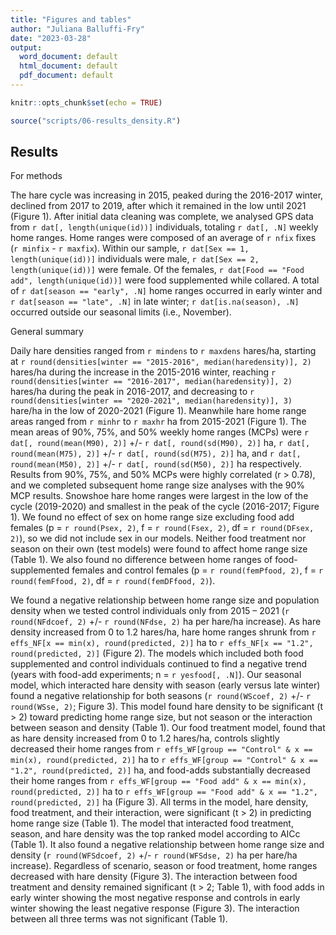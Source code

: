 ```yaml
---
title: "Figures and tables"
author: "Juliana Balluffi-Fry"
date: "2023-03-28"
output:
  word_document: default
  html_document: default
  pdf_document: default
---
```


```r
knitr::opts_chunk$set(echo = TRUE)
```

```r
source("scripts/06-results_density.R")
```

## Results

For methods

The hare cycle was increasing in 2015, peaked during the 2016-2017 winter, declined from 2017 to 2019, after which it remained in the low until 2021 (Figure 1). After initial data cleaning was complete, we analysed GPS data from `r dat[, length(unique(id))]` individuals, totaling `r dat[, .N]` weekly home ranges. Home ranges were composed of an average of `r nfix` fixes (`r minfix` - `r maxfix`). Within our sample, `r dat[Sex == 1, length(unique(id))]` individuals were male, `r dat[Sex == 2, length(unique(id))]` were female. Of the females, `r dat[Food == "Food add", length(unique(id))]` were food supplemented while collared. A total of `r dat[season == "early", .N]` home ranges occurred in early winter and `r dat[season == "late", .N]` in late winter; `r dat[is.na(season), .N]` occurred outside our seasonal limits (i.e., November).

General summary

Daily hare densities ranged from `r mindens` to `r maxdens` hares/ha, starting at `r round(densities[winter == "2015-2016", median(haredensity)], 2)` hares/ha during the increase in the 2015-2016 winter, reaching `r round(densities[winter == "2016-2017", median(haredensity)], 2)` hares/ha during the peak in 2016-2017, and decreasing to `r round(densities[winter == "2020-2021", median(haredensity)], 3)` hare/ha in the low of 2020-2021 (Figure 1). Meanwhile hare home range areas ranged from `r minhr` to `r maxhr` ha from 2015-2021 (Figure 1). The mean areas of 90%, 75%, and 50% weekly home ranges (MCPs) were `r dat[, round(mean(M90), 2)]` +/- `r dat[, round(sd(M90), 2)]` ha, `r dat[, round(mean(M75), 2)]` +/- `r dat[, round(sd(M75), 2)]` ha, and `r dat[, round(mean(M50), 2)]` +/- `r dat[, round(sd(M50), 2)]` ha respectively. Results from 90%, 75%, and 50% MCPs were highly correlated (r \> 0.78), and we completed subsequent home range size analyses with the 90% MCP results. Snowshoe hare home ranges were largest in the low of the cycle (2019-2020) and smallest in the peak of the cycle (2016-2017; Figure 1). We found no effect of sex on home range size excluding food add females (p = `r round(Psex, 2)`, f = `r round(Fsex, 2)`, df = `r round(DFsex, 2)`), so we did not include sex in our models. Neither food treatment nor season on their own (test models) were found to affect home range size (Table 1). We also found no difference between home ranges of food-supplemented females and control females (p = `r round(femPfood, 2)`, f = `r round(femFfood, 2)`, df = `r round(femDFfood, 2)`).

We found a negative relationship between home range size and population density when we tested control individuals only from 2015 -- 2021 (`r round(NFdcoef, 2)` +/- `r round(NFdse, 2)` ha per hare/ha increase). As hare density increased from 0 to 1.2 hares/ha, hare home ranges shrunk from `r effs_NF[x == min(x), round(predicted, 2)]` ha to `r effs_NF[x == "1.2", round(predicted, 2)]` (Figure 2). The models which included both food supplemented and control individuals continued to find a negative trend (years with food-add experiments; n = `r yesfood[, .N]`). Our seasonal model, which interacted hare density with season (early versus late winter) found a negative relationship for both seasons (`r round(WScoef, 2)` +/- `r round(WSse, 2)`; Figure 3). This model found hare density to be significant (t \> 2) toward predicting home range size, but not season or the interaction between season and density (Table 1). Our food treatment model, found that as hare density increased from 0 to 1.2 hares/ha, controls slightly decreased their home ranges from `r effs_WF[group == "Control" & x == min(x), round(predicted, 2)]` ha to `r effs_WF[group == "Control" & x == "1.2", round(predicted, 2)]` ha, and food-adds substantially decreased their home ranges from `r effs_WF[group == "Food add" & x == min(x), round(predicted, 2)]` ha to `r effs_WF[group == "Food add" & x == "1.2", round(predicted, 2)]` ha (Figure 3). All terms in the model, hare density, food treatment, and their interaction, were significant (t \> 2) in predicting home range size (Table 1). The model that interacted food treatment, season, and hare density was the top ranked model according to AICc (Table 1). It also found a negative relationship between home range size and density (`r round(WFSdcoef, 2)` +/- `r round(WFSdse, 2)` ha per hare/ha increase). Regardless of scenario, season or food treatment, home ranges decreased with hare density (Figure 3). The interaction between food treatment and density remained significant (t \> 2; Table 1), with food adds in early winter showing the most negative response and controls in early winter showing the least negative response (Figure 3). The interaction between all three terms was not significant (Table 1).
